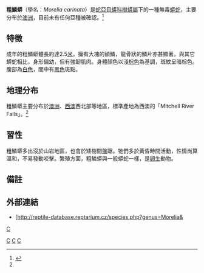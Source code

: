 {{Speciesbox
| taxon = Morelia carinata
| binomial_authority = L.A. Smith, 1981
| synonyms = * ''Python carinatus'' - L.A. Smith, 1981
* ''Morelia carinata'' - Cogger, Cameron & Cogger, 1983<ref name="McD99">McDiarmid RW, Campbell JA, Touré T. 1999. Snake Species of the World: A Taxonomic and Geographic Reference, vol. 1. Herpetologists' League. 511 pp. ISBN 1-893777-00-6 (series). ISBN 1-893777-01-4 (volume).</ref>}}

'''粗鱗蟒'''（學名：''Morelia carinata''）是[[蛇亞目|蛇亞目]][[蟒科|蟒科]][[樹蟒屬|樹蟒屬]]下的一種無毒[[蟒蛇|蟒蛇]]，主要分布於[[澳洲|澳洲]]，目前未有任何亞種被確認。<ref name="ITIS">{{ITIS|ID=634778|taxon=''Morelia carinata''|year=2007|date=19 September}}</ref>

==特徵==
成年的粗鱗蟒體長約達2.5[[米_(單位)|米]]，擁有大塊的額鱗，龍骨狀的鱗片亦甚顯著。與其它蟒蛇相比，身形偏幼，但有強韌肌肉。身體顏色以淺[[棕色|棕色]]為基調，斑紋呈暗棕色。腹部為[[白色|白色]]，間中有[[黑色|黑色]]斑點。

==地理分布==
粗鱗蟒主要分布於[[澳洲|澳洲]]、[[西澳大利亞州|西澳]]西北部等地區，標準產地為西澳的「Mitchell River Falls」。<ref name="McD99"/>

==習性==
粗鱗蟒多出沒於山岩地區，也會於矮樹間盤踞。牠們多於黃昏時間活動，性情尚算溫和，不易發動咬擊。繁殖方面，粗鱗蟒與一般蟒蛇一樣，是[[卵生|卵生]]動物。

==備註==
{{Reflist}}

==外部連結==
*{{en}}[http://reptile-database.reptarium.cz/species.php?genus=Morelia&{{taxonbar}}

[[category:树蟒属|C]]
[[Category:澳大利亞爬蟲類|C]]
[[Category:西澳大利亞州|C]]
[[Category:_1981年描述的动物|C]]